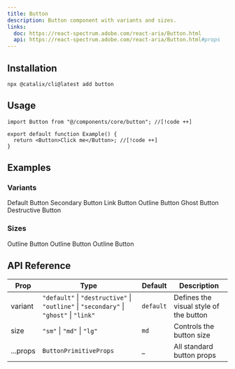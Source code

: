 ```yaml
---
title: Button
description: Button component with variants and sizes.
links:
  doc: https://react-spectrum.adobe.com/react-aria/Button.html
  api: https://react-spectrum.adobe.com/react-aria/Button.html#props
---
```


## Installation

```package-install
npx @catalix/cli@latest add button
```

## Usage

```tsx title="page.tsx" lineNumbers
import Button from "@/components/core/button"; //[!code ++]

export default function Example() {
  return <Button>Click me</Button>; //[!code ++]
}
```

## Examples

### Variants

<div className="flex flex-col flex-wrap items-center justify-center gap-4 rounded-xl border p-8">
  <DemoButton variant="default">Default Button</DemoButton>
  <DemoButton variant="secondary">Secondary Button</DemoButton>
  <DemoButton variant="link">Link Button</DemoButton>
  <DemoButton variant="outline">Outline Button</DemoButton>
  <DemoButton variant="ghost">Ghost Button</DemoButton>
  <DemoButton variant="destructive">Destructive Button</DemoButton>
</div>

### Sizes

<div className="flex flex-col flex-wrap items-center justify-center gap-4 rounded-xl border p-8">
  <DemoButton variant="outline" size="sm">
    Outline Button
  </DemoButton>
  <DemoButton variant="outline" size="md">
    Outline Button
  </DemoButton>
  <DemoButton variant="outline" size="lg">
    Outline Button
  </DemoButton>
</div>

## API Reference

| Prop     | Type                                                                                    | Default   | Description                            |
| -------- | --------------------------------------------------------------------------------------- | --------- | -------------------------------------- |
| variant  | `"default"` \| `"destructive"` \| `"outline"` \| `"secondary"` \| `"ghost"` \| `"link"` | `default` | Defines the visual style of the button |
| size     | `"sm"` \| `"md"` \| `"lg"`                                                              | `md`      | Controls the button size               |
| ...props | `ButtonPrimitiveProps`                                                                  | \_        | All standard button props              |
